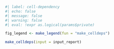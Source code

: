 
```r
#| label: cell-dependency
#| echo: false
#| message: false
#| warning: false
#| eval: !expr as.logical(params$private)

fig_legend <- make_legend(fun = "make_celldeps")

make_celldeps(input = input_report)
```